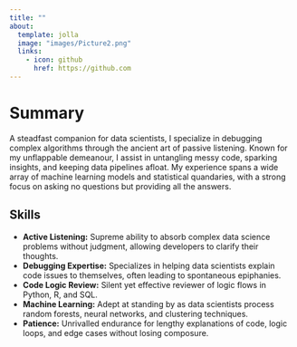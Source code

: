```yaml
---
title: ""
about: 
  template: jolla
  image: "images/Picture2.png"
  links: 
    - icon: github
      href: https://github.com 
---
```


# Summary

A steadfast companion for data scientists, I specialize in debugging complex algorithms through the ancient art of passive listening. Known for my unflappable demeanour, I assist in untangling messy code, sparking insights, and keeping data pipelines afloat. My experience spans a wide array of machine learning models and statistical quandaries, with a strong focus on asking no questions but providing all the answers.

## Skills

-   **Active Listening:** Supreme ability to absorb complex data science problems without judgment, allowing developers to clarify their thoughts.
-   **Debugging Expertise:** Specializes in helping data scientists explain code issues to themselves, often leading to spontaneous epiphanies.
-   **Code Logic Review:** Silent yet effective reviewer of logic flows in Python, R, and SQL.
-   **Machine Learning:** Adept at standing by as data scientists process random forests, neural networks, and clustering techniques.
-   **Patience:** Unrivalled endurance for lengthy explanations of code, logic loops, and edge cases without losing composure.

